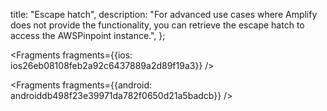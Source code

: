   title: "Escape hatch",
  description: "For advanced use cases where Amplify does not provide the functionality, you can retrieve the escape hatch to access the AWSPinpoint instance.",
};






<Fragments fragments={{ios: ios26eb08108feb2a92c6437889a2d89f19a3}} />



<Fragments fragments={{android: androiddb498f23e39971da782f0650d21a5badcb}} />
